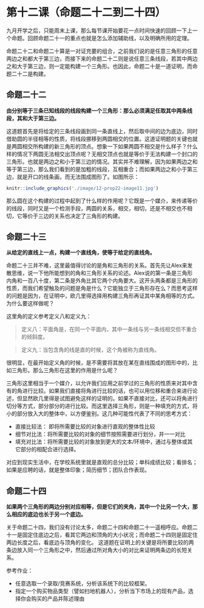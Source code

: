 # 第十二课（命题二十二到二十四）

九月开学之后，只能周末上课，那么每节课开始要花一点时间快速的回顾一下上一个命题。回顾命题二十一的重点也就是怎么添加辅助线，以及明确所用的定理。

命题二十二和命题二十算是一对证充要的组合，之前我们说的是任意三角形的任意两边之和都大于第三边，而接下来的命题二十二则是说任意三条线段，若其中两边之和大于第三边，则一定能构建一个三角形。也因此，命题二十是一道证明，而命题二十二是构建。

## 命题二十二
**由分别等于三条已知线段的线段构建一个三角形：那么必须满足任取其中两条线段，其和大于第三边。**

这道题首先是将给定的三条线段画到同一条直线上，然后取中间的边为底边，同时借助圆的半径相等的性质，将线段挪移到两圆相交的位置。这道证明题的关键也就是两圆相交所构建的新三角形的顶点。想象一下如果两圆不相交是什么样子？什么样的情况下两圆无法相交出顶点呢？无相交顶点也就是等价于无法构建一个封口的三角形。也就是两边之和小于第三边的情况。其实并不难理解，因为如果两边之和等于第三边，那么我们看到的是加粗的线段，互相重合；而如果两边之和小于第三边，就是开口的线条画，而无法围成图形了。如图所示：

```r
knitr::include_graphics('./image/12-prop22-image11.jpg')
```

那么圆在这个构建的过程中起到了什么样的作用呢？它既是一个媒介，来传递等价的线段，同时又是一个检测手段，两圆的关系，相交，相切，还是不相交也不相切，它等价于三边的关系也决定了三角形的构建。

## 命题二十三
**从给定的直线上一点，构建一个直线角，使等于给定的直线角。**

命题二十三并不难，这里最值得讨论的是角和三角形的关系。首先先让Alex来发散思维，说一下他所能想到的角和三角形关系的论述。Alex说的第一条是三角形内角和一百八十度，第二条是外角比其它两个内角要大。这开头两条都是三角形的性质，而我们希望触及的问题是角是什么？它能独立于三角形存在么？而思考这样的问题是因为，在证明中，欧几里得选择用构建三角形再证其中某角相等的方式。为什么要这样做呢？

这里角的定义参考定义八和定义九：

>定义八：平面角是，在同一个平面内，其中一条线与另一条线相交但不重合的倾斜度。

>定义九：当包含角的线是直的时候，这个角被称为直线角。
 
很明显，在最开始定义角的时候，是不需要将其放在某在直线围成的图形中的，比如三角形。那么三角形在这里的作用是什么呢？

三角形这里相当于一个媒介，以允许我们应用之前学过的三角形的性质来对其中含有的角进行比较。如果我们直接将角进行比较的话，也可以用位移和重合来进行论述，但显然欧几里得是试图避免这样的证明的。如果不直接对比，还可以将角进行切分等方式，部分部分的进行比较。而这里选择三角形，则是一种填充的方式，将小的部分放入大的整体中，以方便鉴别。这几种可能性代表了不同的思考方式：

 - 直接比较法： 即将所需要比较的对象进行直观的整体性比较
 - 细节对比法：将所需要比较的对象的细节按照需要进行划分，并一一对比
 - 填充对比法：将所需要比较的对象放到更大的文本/环境中，通过与整体或其它部分的相配合进行选择。
 
对应到现实生活中，在学校系统里就是直观的总分比较；单科成绩比较；看排名；如果是应聘的话，就是整体印象；简历细节；团队合作表现。

## 命题二十四
**如果两个三角形的两边分别对应相等，但是它们的夹角，其中一个比另一个大，那么相应的底边也长于另一个底边。**

关于命题二十四，我们没有讨论太多，命题二十四和命题二十一遥相呼应。命题二十一是固定住底边之后，看其它两边和顶角的大小状况；而命题二十四则是固定住两边长度之后，看底边与顶角的变化。
这道题在证明上的关键是将所要比较的两条边放入同一个三角形之中，然后通过所对角大小的对比来证明两条边的长短关系。

参考作业：

 - 任意选取一个录取/竞赛系统，分析该系统下的比较框架。
 - 指定一个购买物品类型（譬如扫地机器人），分析当下市场上的现有产品，选择你会购买的产品并陈述理由
